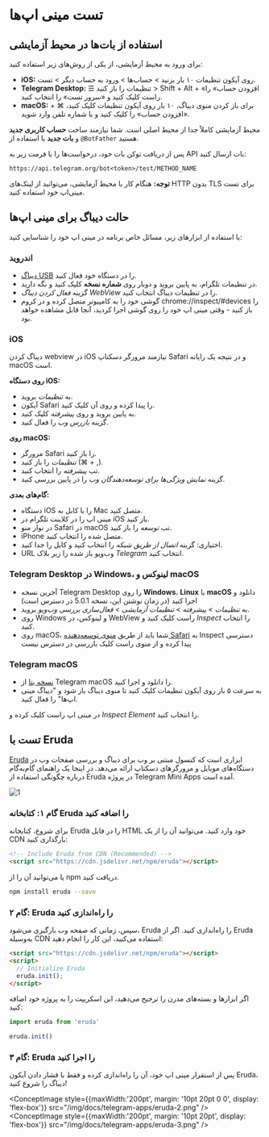 
# تست مینی اپ‌ها

## استفاده از بات‌ها در محیط آزمایشی

برای ورود به محیط آزمایشی، از یکی از روش‌های زیر استفاده کنید:

- **iOS:** روی آیکون تنظیمات ۱۰ بار بزنید > حساب‌ها > ورود به حساب دیگر > تست.
- **Telegram Desktop:** ☰ تنظیمات را باز کنید > Shift + Alt + «افزودن حساب» را راست کلیک کنید و «سرور تست» را انتخاب کنید.
- **macOS:** برای باز کردن منوی دیباگ، ۱۰ بار روی آیکون تنظیمات کلیک کنید، ⌘ + «افزودن حساب» را کلیک کنید و با شماره تلفن وارد شوید.

محیط آزمایشی کاملاً جدا از محیط اصلی است. شما نیازمند ساخت **حساب کاربری جدید** و **بات جدید** با استفاده از `@BotFather` هستید.

پس از دریافت توکن بات خود، درخواست‌ها را با فرمت زیر به API بات ارسال کنید:

`https://api.telegram.org/bot<token>/test/METHOD_NAME`

**توجه:** هنگام کار با محیط آزمایشی، می‌توانید از لینک‌های HTTP بدون TLS برای تست مینی‌اپ خود استفاده کنید.

## حالت دیباگ برای مینی اپ‌ها

با استفاده از ابزارهای زیر، مسائل خاص برنامه در مینی اپ خود را شناسایی کنید:

### اندروید

- [دیباگ USB](https://developer.chrome.com/docs/devtools/remote-debugging/) را در دستگاه خود فعال کنید.
- در تنظیمات تلگرام، به پایین بروید و دوبار روی **شماره نسخه** کلیک کنید و نگه دارید.
- گزینه _فعال کردن دیباگ WebView_ را در تنظیمات دیباگ انتخاب کنید.
- گوشی خود را به کامپیوتر متصل کرده و در کروم chrome://inspect/#devices را باز کنید - وقتی مینی اپ خود را روی گوشی اجرا کردید، آنجا قابل مشاهده خواهد بود.

### iOS

دیباگ کردن webview در iOS نیازمند مرورگر دسکتاپ Safari و در نتیجه یک رایانه macOS است.

**روی دستگاه iOS:**

- به _تنظیمات_ بروید.
- آیکون Safari را پیدا کرده و روی آن کلیک کنید.
- به پایین بروید و روی _پیشرفته_ کلیک کنید.
- گزینه _بازرس وب_ را فعال کنید.

**روی macOS:**

- مرورگر Safari را باز کنید.
- _تنظیمات_ را باز کنید (⌘ + ,).
- تب _پیشرفته_ را انتخاب کنید.
- گزینه _نمایش ویژگی‌ها برای توسعه‌دهندگان وب_ را در پایین بررسی کنید.

**گام‌های بعدی:**

- دستگاه iOS را با کابل به Mac متصل کنید.
- مینی اپ را در کلاینت تلگرام در iOS باز کنید.
- در نوار منو Safari در macOS تب _توسعه_ را باز کنید.
- iPhone متصل شده را انتخاب کنید.
- اختیاری: گزینه _اتصال از طریق شبکه_ را انتخاب کنید و کابل را جدا کنید.
- URL وب‌ویو باز شده را زیر بلاک _Telegram_ انتخاب کنید.

### Telegram Desktop در Windows، لینوکس و macOS

- آخرین نسخه Telegram Desktop را روی **Windows**، **Linux** یا **macOS** دانلود و اجرا کنید (در زمان نوشتن این، نسخه 5.0.1 در دسترس است)
- به _تنظیمات > پیشرفته > تنظیمات آزمایشی > فعال‌سازی بررسی وب‌ویو_ بروید.
- روی Windows و لینوکس، در WebView راست کلیک کنید و _Inspect_ را انتخاب کنید.
- روی macOS، شما باید از طریق [منوی توسعه‌دهنده Safari](https://support.apple.com/en-gb/guide/safari/sfri20948/mac)
  به Inspect دسترسی پیدا کرده و از منوی راست کلیک بازرسی در دسترس نیست

### Telegram macOS

- [نسخه بتا](https://telegram.org/dl/macos/beta) از Telegram macOS را دانلود و اجرا کنید.
- به سرعت ۵ بار روی آیکون تنظیمات کلیک کنید تا منوی دیباگ باز شود و "دیباگ مینی اپ‌ها" را فعال کنید.

در مینی اپ راست کلیک کرده و _Inspect Element_ را انتخاب کنید.

## تست با Eruda

[Eruda](https://github.com/liriliri/eruda) ابزاری است که کنسول مبتنی بر وب برای دیباگ و بررسی صفحات وب در دستگاه‌های موبایل و مرورگرهای دسکتاپ ارائه می‌دهد. در اینجا یک راهنمای گام‌به‌گام درباره چگونگی استفاده از Eruda در پروژه Telegram Mini Apps آمده است.

![1](/img/docs/telegram-apps/eruda-1.png)

### گام ۱: کتابخانه Eruda را اضافه کنید

برای شروع، کتابخانه Eruda را در فایل HTML خود وارد کنید. می‌توانید آن را از یک CDN بارگذاری کنید:

```html
<!-- Include Eruda from CDN (Recommended) -->
<script src="https://cdn.jsdelivr.net/npm/eruda"></script>
```

یا می‌توانید آن را از npm دریافت کنید.

```bash npm2yarn
npm install eruda --save
```

### گام ۲: Eruda را راه‌اندازی کنید

سپس، زمانی که صفحه وب بارگیری می‌شود، Eruda‌ را راه‌اندازی کنید. اگر از Eruda به‌وسیله CDN استفاده می‌کنید، این کار را انجام دهید:

```html
<script src="https://cdn.jsdelivr.net/npm/eruda"></script>
<script>
  // Initialize Eruda
  eruda.init();
</script>

```

اگر ابزارها و بسته‌های مدرن را ترجیح می‌دهید، این اسکریپت را به پروژه خود اضافه کنید:

```jsx
import eruda from 'eruda'

eruda.init()
```

### گام ۳: Eruda را اجرا کنید

پس از استقرار مینی اپ خود، آن را راه‌اندازی کرده و فقط با فشار دادن آیکون Eruda، دیباگ را شروع کنید!

<ConceptImage style={{maxWidth:'200pt', margin: '10pt 20pt 0 0', display: 'flex-box'}} src="/img/docs/telegram-apps/eruda-2.png" />
<ConceptImage style={{maxWidth:'200pt', margin: '10pt 20pt', display: 'flex-box'}}  src="/img/docs/telegram-apps/eruda-3.png" />
